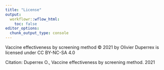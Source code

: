```yaml
---
title: "License"
output:
  workflowr::wflow_html:
    toc: false
editor_options:
  chunk_output_type: console
---
```



Vaccine effectiveness by screening method © 2021 by Olivier Duperrex is licensed under CC BY-NC-SA 4.0

Citation: Duperrex O., Vaccine effectiveness by screening method. 2021
